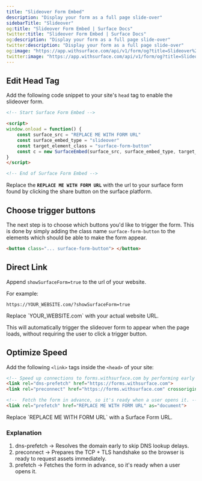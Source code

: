 ```yaml
---
title: "Slideover Form Embed"
description: "Display your form as a full page slide-over"
sidebarTitle: "Slideover"
og:title: "Slideover Form Embed | Surface Docs"
twitter:title: "Slideover Form Embed | Surface Docs"
og:description: "Display your form as a full page slide-over"
twitter:description: "Display your form as a full page slide-over"
og:image: "https://app.withsurface.com/api/v1/form/og?title=Slideover%20Form%20Embed"
twitter:image: "https://app.withsurface.com/api/v1/form/og?title=Slideover%20Form%20Embed"
---
```



<SurfaceTagWarning />

## Edit Head Tag

Add the following code snippet to your site's `head` tag to enable the slideover form.

```html
<!-- Start Surface Form Embed -->

<script>
window.onload = function() {
    const surface_src = "REPLACE ME WITH FORM URL"
    const surface_embed_type = "slideover"
    const target_element_class = "surface-form-button"
    const c = new SurfaceEmbed(surface_src, surface_embed_type, target_element_class)
}
</script>

<!-- End of Surface Form Embed -->
```

Replace the **`REPLACE ME WITH FORM URL`** with the url to your surface form found by clicking the share button on the surface platform.

## Choose trigger buttons

The next step is to choose which buttons you'd like to trigger the form. This is done by simply adding the class name `surface-form-button` to the elements which should be able to make the form appear.

```html
<button class="... surface-form-button"> </button>
```

## Direct Link

Append `showSurfaceForm=true` to the url of your website.

For example:
```
https://YOUR_WEBSITE.com/?showSurfaceForm=true
```

<Info>
Replace `YOUR_WEBSITE.com` with your actual website URL.
</Info>

This will automatically trigger the slideover form to appear when the page loads, without requiring the user to click a trigger button.

## Optimize Speed

Add the following `<link>` tags inside the `<head>` of your site:

```html
<!-- Speed up connections to forms.withsurface.com by performing early DNS resolution and TCP handshake -->
<link rel="dns-prefetch" href="https://forms.withsurface.com">
<link rel="preconnect" href="https://forms.withsurface.com" crossorigin>

<!--  Fetch the form in advance, so it's ready when a user opens it. -->
<link rel="prefetch" href="REPLACE ME WITH FORM URL" as="document">
```

<Info>
Replace `REPLACE ME WITH FORM URL` with a Surface Form URL.
</Info>

### Explanation

1. dns-prefetch → Resolves the domain early to skip DNS lookup delays.
2. preconnect → Prepares the TCP + TLS handshake so the browser is ready to request assets immediately.
3. prefetch → Fetches the form in advance, so it's ready when a user opens it.
